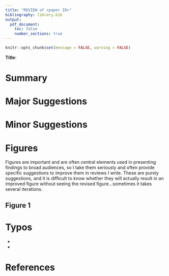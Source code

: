 ```yaml
---
title: "REVIEW of <paper ID>"
bibliography: library.bib
output:
  pdf_document:
    toc: false
    number_sections: true
---
```


```r
knitr::opts_chunk$set(message = FALSE, warning = FALSE)
```

**Title**: 


# Summary

# Major Suggestions

# Minor Suggestions

# Figures

Figures are important and are often central elements used in presenting findings to broad audiences, so I take them seriously and often provide specific suggestions to improve them in reviews I write. These are purely suggestions, and it is difficult to know whether they will actually result in an improved figure without seeing the revised figure...sometimes it takes several iterations.

## Figure 1

# Typos

-
-

# References
